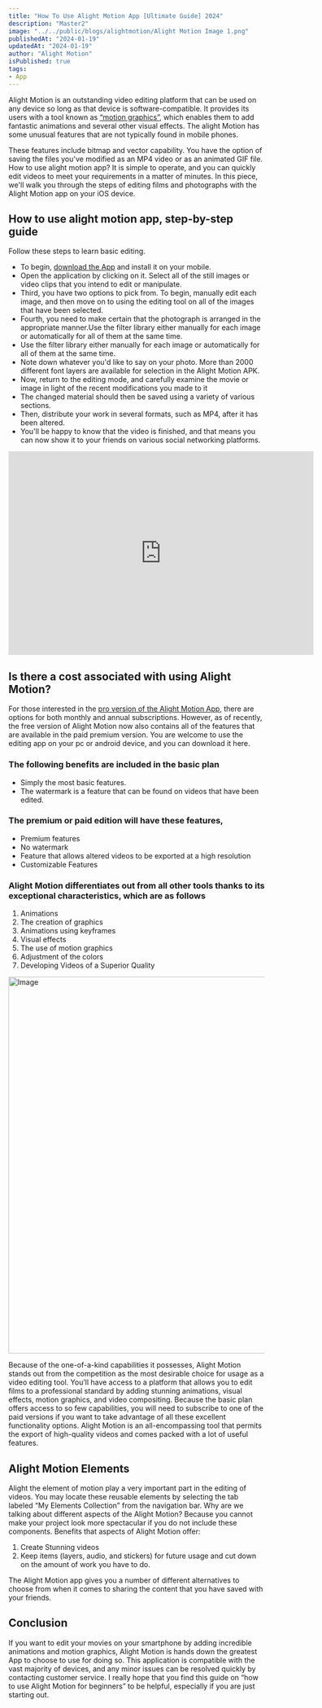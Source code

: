---
title: "How To Use Alight Motion App [Ultimate Guide] 2024"
description: "Master2"
image: "../../public/blogs/alightmotion/Alight Motion Image 1.png"
publishedAt: "2024-01-19"
updatedAt: "2024-01-19"
author: "Alight Motion"
isPublished: true
tags:
- App
---



Alight Motion is an outstanding video editing platform that can be used on any device so long as that device is software-compatible. It provides its users with a tool known as [“motion graphics”](https://en.wikipedia.org/wiki/Motion_graphics), which enables them to add fantastic animations and several other visual effects. The alight Motion has some unusual features that are not typically found in mobile phones.

These features include bitmap and vector capability. You have the option of saving the files you've modified as an MP4 video or as an animated GIF file. How to use alight motion app? It is simple to operate, and you can quickly edit videos to meet your requirements in a matter of minutes. In this piece, we'll walk you through the steps of editing films and photographs with the Alight Motion app on your iOS device.

## How to use alight motion app, step-by-step guide
Follow these steps to learn basic editing.

- To begin, [download the App](https://alight-motion.vercel.app/) and install it on your mobile.
- Open the application by clicking on it. Select all of the still images or video clips that you intend to edit or manipulate.
- Third, you have two options to pick from. To begin, manually edit each image, and then move on to using the editing tool on all of the images that have been selected.
- Fourth, you need to make certain that the photograph is arranged in the appropriate manner.Use the filter library either manually for each image or automatically for all of them at the same time.
- Use the filter library either manually for each image or automatically for all of them at the same time.
- Note down whatever you'd like to say on your photo. More than 2000 different font layers are available for selection in the Alight Motion APK.
- Now, return to the editing mode, and carefully examine the movie or image in light of the recent modifications you made to it
- The changed material should then be saved using a variety of various sections.
- Then, distribute your work in several formats, such as MP4, after it has been altered.
- You'll be happy to know that the video is finished, and that means you can now show it to your friends on various social networking platforms.

<iframe
  width="600"
  height="400"
  className="my-5 mx-4 w-full rounded-xl"
  src="https://www.youtube.com/embed/L5J_kzlNR4E?autoplay=1&feature=oembed"
  frameborder="0"
></iframe>

## Is there a cost associated with using Alight Motion?
For those interested in the [pro version of the Alight Motion App](https://alight-motion.vercel.app/), there are options for both monthly and annual subscriptions. However, as of recently, the free version of Alight Motion now also contains all of the features that are available in the paid premium version. You are welcome to use the editing app on your pc or android device, and you can download it here.

### The following benefits are included in the basic plan
- Simply the most basic features.
- The watermark is a feature that can be found on videos that have been edited.

### The premium or paid edition will have these features,
- Premium features
- No watermark
- Feature that allows altered videos to be exported at a high resolution
- Customizable Features

### Alight Motion differentiates out from all other tools thanks to its exceptional characteristics, which are as follows

1. Animations
2. The creation of graphics
3. Animations using keyframes
4. Visual effects
5. The use of motion graphics
6. Adjustment of the colors
7. Developing Videos of a Superior Quality

<Image
  src="/blogs/alightmotion/exceptional-characteristics-of-alight-motion.webp"
  width="740"
  height="740"
  alt="Image"
  sizes="100vw"
/>

Because of the one-of-a-kind capabilities it possesses, Alight Motion stands out from the competition as the most desirable choice for usage as a video editing tool. You’ll have access to a platform that allows you to edit films to a professional standard by adding stunning animations, visual effects, motion graphics, and video compositing. Because the basic plan offers access to so few capabilities, you will need to subscribe to one of the paid versions if you want to take advantage of all these excellent functionality options. Alight Motion is an all-encompassing tool that permits the export of high-quality videos and comes packed with a lot of useful features.

## Alight Motion Elements
Alight the element of motion play a very important part in the editing of videos. You may locate these reusable elements by selecting the tab labeled “My Elements Collection” from the navigation bar. Why are we talking about different aspects of the Alight Motion? Because you cannot make your project look more spectacular if you do not include these components. Benefits that aspects of Alight Motion offer:

1. Create Stunning videos
2. Keep items (layers, audio, and stickers) for future usage and cut down on the amount of work you have to do.

The Alight Motion app gives you a number of different alternatives to choose from when it comes to sharing the content that you have saved with your friends.

## Conclusion
If you want to edit your movies on your smartphone by adding incredible animations and motion graphics, Alight Motion is hands down the greatest App to choose to use for doing so. This application is compatible with the vast majority of devices, and any minor issues can be resolved quickly by contacting customer service. I really hope that you find this guide on “how to use Alight Motion for beginners” to be helpful, especially if you are just starting out.